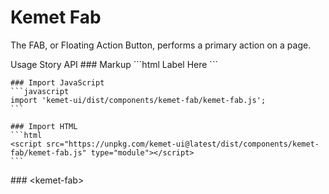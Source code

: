 
<Meta of={FabStories} />

# Kemet Fab

The FAB, or Floating Action Button, performs a primary action on a page.

<kemet-tabs measure-height="500" divider>
  <kemet-tab slot="tab">Usage</kemet-tab>
  <kemet-tab slot="tab">Story</kemet-tab>
  <kemet-tab slot="tab">API</kemet-tab>
  <kemet-tab-panel slot="panel">
    ### Markup
    ```html
    <kemet-fab>
      <kemet-icon slot="icon" icon="[chose-an-icon]"></kemet-icon>
      Label Here
    </kemet-fab>
    ```

    ### Import JavaScript
    ```javascript
    import 'kemet-ui/dist/components/kemet-fab/kemet-fab.js';
    ```

    ### Import HTML
    ```html
    <script src="https://unpkg.com/kemet-ui@latest/dist/components/kemet-fab/kemet-fab.js" type="module"></script>
    ```
  </kemet-tab-panel>
  <kemet-tab-panel slot="panel">
    <Canvas of={FabStories.Standard}  />
    <ArgsTable story={PRIMARY_STORY} />
  </kemet-tab-panel>
  <kemet-tab-panel slot="panel">
    ### &lt;kemet-fab&gt;
    <ArgsTable of="kemet-fab" />
  </kemet-tab-panel>
</kemet-tabs>
